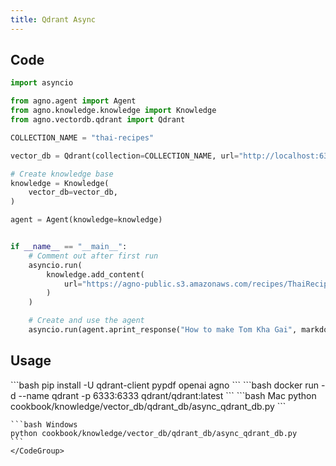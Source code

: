 ```yaml
---
title: Qdrant Async
---
```


## Code

```python cookbook/knowledge/vector_db/qdrant_db/async_qdrant_db.py
import asyncio

from agno.agent import Agent
from agno.knowledge.knowledge import Knowledge
from agno.vectordb.qdrant import Qdrant

COLLECTION_NAME = "thai-recipes"

vector_db = Qdrant(collection=COLLECTION_NAME, url="http://localhost:6333")

# Create knowledge base
knowledge = Knowledge(
    vector_db=vector_db,
)

agent = Agent(knowledge=knowledge)


if __name__ == "__main__":
    # Comment out after first run
    asyncio.run(
        knowledge.add_content(
            url="https://agno-public.s3.amazonaws.com/recipes/ThaiRecipes.pdf"
        )
    )

    # Create and use the agent
    asyncio.run(agent.aprint_response("How to make Tom Kha Gai", markdown=True))
```

## Usage

<Steps>
  <Snippet file="create-venv-step.mdx" />

  <Step title="Install libraries">
    ```bash
    pip install -U qdrant-client pypdf openai agno
    ```
  </Step>

  <Step title="Run Qdrant">
    ```bash
    docker run -d --name qdrant -p 6333:6333 qdrant/qdrant:latest
    ```
  </Step>

  <Step title="Run Agent">
    <CodeGroup>
    ```bash Mac
    python cookbook/knowledge/vector_db/qdrant_db/async_qdrant_db.py
    ```

    ```bash Windows
    python cookbook/knowledge/vector_db/qdrant_db/async_qdrant_db.py
    ```
    </CodeGroup>
  </Step>
</Steps>